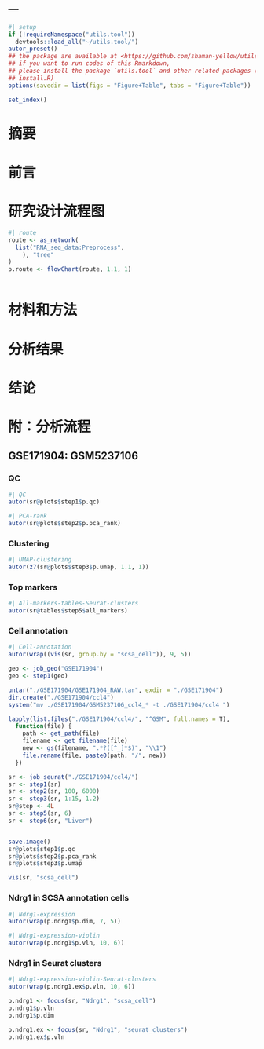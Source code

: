 ---
---

```r
#| setup
if (!requireNamespace("utils.tool"))
  devtools::load_all("~/utils.tool/")
autor_preset()
## the package are available at <https://github.com/shaman-yellow/utils.tool>
## if you want to run codes of this Rmarkdown,
## please install the package `utils.tool` and other related packages (run
## install.R)
options(savedir = list(figs = "Figure+Table", tabs = "Figure+Table"))
```

```r
set_index()
```

# 摘要 {#abstract}

# 前言 {#introduction}

# 研究设计流程图 {#route}

```r
#| route
route <- as_network(
  list("RNA_seq_data:Preprocess",
    ), "tree"
)
p.route <- flowChart(route, 1.1, 1)
```

```r
```

# 材料和方法 {#methods}

# 分析结果 {#results}

# 结论 {#dis}

# 附：分析流程 {#workflow}

## GSE171904: GSM5237106

### QC

```r
#| QC
autor(sr@plots$step1$p.qc)
```

```r
#| PCA-rank
autor(sr@plots$step2$p.pca_rank)
```

### Clustering

```r
#| UMAP-clustering
autor(z7(sr@plots$step3$p.umap, 1.1, 1))
```

### Top markers

```r
#| All-markers-tables-Seurat-clusters
autor(sr@tables$step5$all_markers)
```

### Cell annotation

```r
#| Cell-annotation
autor(wrap((vis(sr, group.by = "scsa_cell")), 9, 5))
```

```r
geo <- job_geo("GSE171904")
geo <- step1(geo)

untar("./GSE171904/GSE171904_RAW.tar", exdir = "./GSE171904")
dir.create("./GSE171904/ccl4")
system("mv ./GSE171904/GSM5237106_ccl4_* -t ./GSE171904/ccl4 ")

lapply(list.files("./GSE171904/ccl4/", "^GSM", full.names = T),
  function(file) {
    path <- get_path(file)
    filename <- get_filename(file)
    new <- gs(filename, ".*?([^_]*$)", "\\1")
    file.rename(file, paste0(path, "/", new))
  })
```

```r
sr <- job_seurat("./GSE171904/ccl4/")
sr <- step1(sr)
sr <- step2(sr, 100, 6000)
sr <- step3(sr, 1:15, 1.2)
sr@step <- 4L
sr <- step5(sr, 6)
sr <- step6(sr, "Liver")


save.image()
sr@plots$step1$p.qc
sr@plots$step2$p.pca_rank
sr@plots$step3$p.umap

vis(sr, "scsa_cell")
```

### Ndrg1 in SCSA annotation cells

```r
#| Ndrg1-expression
autor(wrap(p.ndrg1$p.dim, 7, 5))
```

```r
#| Ndrg1-expression-violin
autor(wrap(p.ndrg1$p.vln, 10, 6))
```

### Ndrg1 in Seurat clusters

```r
#| Ndrg1-expression-violin-Seurat-clusters
autor(wrap(p.ndrg1.ex$p.vln, 10, 6))
```

```r
p.ndrg1 <- focus(sr, "Ndrg1", "scsa_cell")
p.ndrg1$p.vln
p.ndrg1$p.dim

p.ndrg1.ex <- focus(sr, "Ndrg1", "seurat_clusters")
p.ndrg1.ex$p.vln
```



